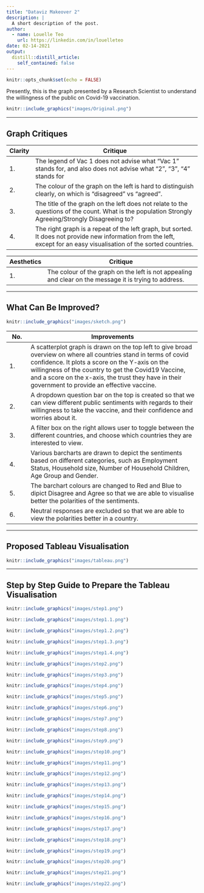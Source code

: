 ```yaml
---
title: "Dataviz Makeover 2"
description: |
  A short description of the post.
author:
  - name: Louelle Teo
    url: https://linkedin.com/in/louelleteo
date: 02-14-2021
output:
  distill::distill_article:
    self_contained: false
---
```



```r
knitr::opts_chunk$set(echo = FALSE)
```

Presently, this is the graph presented by a Research Scientist to understand the willingness of the public on Covid-19 vaccination.

```r
knitr::include_graphics("images/Original.png")
```

---

## **Graph Critiques**


|Clarity|Critique|
|-|--------|
|1. |The legend of Vac 1 does not advise what "Vac 1" stands for, and also does not advise what "2", "3", "4" stands for|
|2. |The colour of the graph on the left is hard to distinguish clearly, on which is "disagreed" vs "agreed". |
|3. |The title of the graph on the left does not relate to the questions of the count. What is the population Strongly Agreeing/Strongly Disagreeing to?|
|4. | The right graph is a repeat of the left graph, but sorted. It does not provide new information from the left, except for an easy visualisation of the sorted countries.|


|Aesthetics|Critique|
|-|--------|
|1. |The colour of the graph on the left is not appealing and clear on the message it is trying to address.|


---

## **What Can Be Improved?**

```r
knitr::include_graphics("images/sketch.png")
```


|No. |Improvements|
|-|--------|
|1. | A scatterplot graph is drawn on the top left to give broad overview on where all countries stand in terms of covid confidence. It plots a score on the Y-axis on the willingness of the country to get the Covid19 Vaccine, and a score on the x-axis, the trust they have in their government to provide an effective vaccine.|
|2. | A dropdown question bar on the top is created so that we can view different public sentiments with regards to their willingness to take the vaccine, and their confidence and worries about it.|
|3. | A filter box on the right allows user to toggle between the different countries, and choose which countries they are interested to view.|
|4. | Various barcharts are drawn to depict the sentiments based on different categories, such as Employment Status, Household size, Number of Household Children, Age Group and Gender.|
|5. | The barchart colours are changed to Red and Blue to dipict Disagree and Agree so that we are able to visualise better the polarities of the sentiments.|
|6. | Neutral responses are excluded so that we are able to view the polarities better in a country.|

---

## **Proposed Tableau Visualisation**

```r
knitr::include_graphics("images/tableau.png")
```

---

## **Step by Step Guide to Prepare the Tableau Visualisation**

```r
knitr::include_graphics("images/step1.png")
```


```r
knitr::include_graphics("images/step1.1.png")
```


```r
knitr::include_graphics("images/step1.2.png")
```

```r
knitr::include_graphics("images/step1.3.png")
```

```r
knitr::include_graphics("images/step1.4.png")
```


```r
knitr::include_graphics("images/step2.png")
```


```r
knitr::include_graphics("images/step3.png")
```

```r
knitr::include_graphics("images/step4.png")
```

```r
knitr::include_graphics("images/step5.png")
```

```r
knitr::include_graphics("images/step6.png")
```

```r
knitr::include_graphics("images/step7.png")
```

```r
knitr::include_graphics("images/step8.png")
```

```r
knitr::include_graphics("images/step9.png")
```

```r
knitr::include_graphics("images/step10.png")
```

```r
knitr::include_graphics("images/step11.png")
```

```r
knitr::include_graphics("images/step12.png")
```

```r
knitr::include_graphics("images/step13.png")
```

```r
knitr::include_graphics("images/step14.png")
```

```r
knitr::include_graphics("images/step15.png")
```

```r
knitr::include_graphics("images/step16.png")
```

```r
knitr::include_graphics("images/step17.png")
```

```r
knitr::include_graphics("images/step18.png")
```

```r
knitr::include_graphics("images/step19.png")
```

```r
knitr::include_graphics("images/step20.png")
```

```r
knitr::include_graphics("images/step21.png")
```

```r
knitr::include_graphics("images/step22.png")
```





















